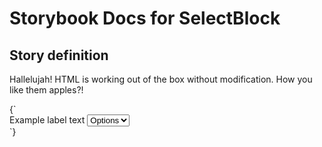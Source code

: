 

# Storybook Docs for SelectBlock

<Meta title="govtnz-import" />

## Story definition

Hallelujah! HTML is working out of the box without modification.
How you like them apples?!

<Story name="SelectBlock" height="100px">
  {` <div>  <label class="g-selectBlock-label">    Example label text  </label>  <select class="g-selectBlock-select" name="example">    <option>Options</option>  </select></div> `}
</Story>
